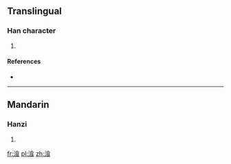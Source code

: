 ==Translingual==

===Han character===
{{Han char|rn=85|rad=水|as=09|sn=12|four=|canj=水人戈女 (EOIV)}}

# {{defn|Han|sort=水09}}

====References====
* {{Han ref|kx=0636.240|dkj=17824|dj=1043.220|hdz=31682.050|uh=6E4C|ud=28236}}

----

==Mandarin==

===Hanzi===
{{cmn-hanzi|pin=[[cān]] ([[can1]])|wg=ts'an<sup>1</sup>}}

# {{defn|lang=cmn|sort=水09}}

[[fr:湌]]
[[pl:湌]]
[[zh:湌]]